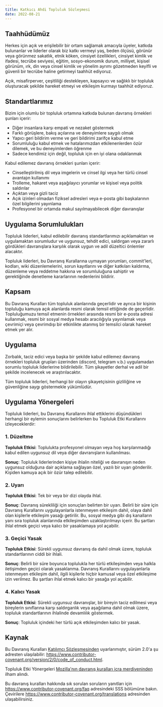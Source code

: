 ```yaml
---
title: Katkıcı Ahdi Topluluk Sözleşmesi
date: 2022-08-21
---
```


## Taahhüdümüz

Herkes için açık ve erişilebilir bir ortam sağlamak amacıyla üyeler, katkıda bulunanlar ve liderler olarak biz katkı vermeyi yaş, beden ölçüsü, görünür veya görünmez sakatlık, etnik köken, cinsiyet özellikleri, cinsiyet kimlik ve ifadesi, tecrübe seviyesi, eğitim, sosyo-ekonomik durum, milliyet, kişisel görünüm, ırk, din veya cinsel kimlik ve yönelim ayrımı gözetmeden keyifli ve güvenli bir tecrübe haline getirmeyi taahhüt ediyoruz.

Açık, misafirperver, çeşitliliği destekleyen, kapsayıcı ve sağlıklı bir topluluk oluşturacak şekilde hareket etmeyi ve etkileşim kurmayı taahhüt ediyoruz.

## Standartlarımız

Bizim için olumlu bir topluluk ortamına katkıda bulunan davranış örnekleri şunları içerir:

- Diğer insanlara karşı empati ve nezaket göstermek
- Farklı görüşlere, bakış açılarına ve deneyimlere saygılı olmak
- Yapıcı geri bildirim verme ve geri bildirimi zarifçe kabul etme
- Sorumluluğu kabul etmek ve hatalarımızdan etkilenenlerden özür dilemek, ve bu deneyimlerden öğrenme
- Sadece kendimiz için değil, topluluk için en iyi olana odaklanmak

Kabul edilemez davranış örnekleri şunları içerir:

- Cinselleştirilmiş dil veya imgelerin ve cinsel ilgi veya her türlü cinsel avantajın kullanımı
- Trolleme, hakaret veya aşağılayıcı yorumlar ve kişisel veya politik saldırılar
- Açıktan veya gizli taciz
- Açık izinleri olmadan fiziksel adresleri veya e-posta gibi başkalarının özel bilgilerini yayınlama
- Profesyonel bir ortamda makul sayılmayabilecek diğer davranışlar

## Uygulama Sorumlulukları

Topluluk liderleri, kabul edilebilir davranış standartlarımızı açıklamaktan ve uygulamaktan sorumludur ve uygunsuz, tehdit edici, saldırgan veya zararlı gördükleri davranışlara karşılık olarak uygun ve adil düzeltici önlemler alacaktır.

Topluluk liderleri, bu Davranış Kurallarına uymayan yorumları, commit'leri, kodları, wiki düzenlemelerini, sorun kayıtlarını ve diğer katkıları kaldırma, düzenleme veya reddetme hakkına ve sorumluluğuna sahiptir ve gerektiğinde denetleme kararlarının nedenlerini bildirir.

## Kapsam

Bu Davranış Kuralları tüm topluluk alanlarında geçerlidir ve ayrıca bir kişinin topluluğu kamuya açık alanlarda resmi olarak temsil ettiğinde de geçerlidir. Topluluğumuzu temsil etmenin örnekleri arasında resmi bir e-posta adresi kullanmak, resmi bir sosyal medya hesabı aracılığıyla yayınlamak veya çevrimiçi veya çevrimdışı bir etkinlikte atanmış bir temsilci olarak hareket etmek yer alır.

## Uygulama

Zorbalık, taciz edici veya başka bir şekilde kabul edilemez davranış örnekleri topluluk grupları üzerinden (discord, telegram v.b.) uygulamadan sorumlu topluluk liderlerine bildirilebilir. Tüm şikayetler derhal ve adil bir şekilde incelenecek ve araştırılacaktır.

Tüm topluluk liderleri, herhangi bir olayın şikayetçisinin gizliliğine ve güvenliğine saygı göstermekle yükümlüdür.

## Uygulama Yönergeleri

Topluluk liderleri, bu Davranış Kurallarını ihlal ettiklerini düşündükleri herhangi bir eylemin sonuçlarını belirlerken bu Topluluk Etki Kurallarını izleyeceklerdir:

### 1. Düzeltme

**Topluluk Etkisi**: Toplulukta profesyonel olmayan veya hoş karşılanmadığı kabul edilen uygunsuz dil veya diğer davranışların kullanılması.

**Sonuç**: Topluluk liderlerinden kişiye ihlalin niteliği ve davranışın neden uygunsuz olduğuna dair açıklama sağlayan özel, yazılı bir uyarı gönderilir. Kişiden kamuya açık bir özür talep edilebilir.

### 2. Uyarı

**Topluluk Etkisi**: Tek bir veya bir dizi olayda ihlal.

**Sonuç**: Davranış sürekliliği için sonuçları belirten bir uyarı. Belirli bir süre için Davranış Kurallarını uygulayanlarla istenmeyen etkileşim dahil, olaya dahil olan kişilerle etkileşim yasağı getirilir. Bu, sosyal medya gibi dış kanalların yanı sıra topluluk alanlarında etkileşimden uzaklaştırılmayı içerir. Bu şartları ihlal etmek geçici veya kalıcı bir yasaklamaya yol açabilir.

### 3. Geçici Yasak

**Topluluk Etkisi**: Sürekli uygunsuz davranış da dahil olmak üzere, topluluk standartlarının ciddi bir ihlali.

**Sonuç**: Belirli bir süre boyunca toplulukla her türlü etkileşimden veya halkla iletişimden geçici olarak yasaklanma. Davranış Kurallarını uygulayanlarla istenmeyen etkileşim dahil, ilgili kişilerle hiçbir kamusal veya özel etkileşime izin verilmez. Bu şartları ihlal etmek kalıcı bir yasağa yol açabilir.

### 4. Kalıcı Yasak

**Topluluk Etkisi**: Sürekli uygunsuz davranışlar, bir bireyin taciz edilmesi veya bireylerin sınıflarına karşı saldırganlık veya aşağılama dahil olmak üzere, topluluk standartlarının ihlalinde devamlılık göstermek.

**Sonuç**: Topluluk içindeki her türlü açık etkileşimden kalıcı bir yasak.

## Kaynak

Bu Davranış Kuralları [Katılımcı Sözleşmesinden] uyarlanmıştır, sürüm 2.0'a şu adresten ulaşılabilir: https://www.contributor-covenant.org/version/2/0/code_of_conduct.html.

Topluluk Etki Yönergeleri [Mozilla'nın davranış kuralları icra merdiveninden](https://github.com/mozilla/diversity) ilham alındı.

Bu davranış kuralları hakkında sık sorulan soruların yanıtları için https://www.contributor-covenant.org/faq adresindeki SSS bölümüne bakın. Çevirilere https://www.contributor-covenant.org/translations adresinden ulaşabilirsiniz.


[Katılımcı Sözleşmesinden]: https://www.contributor-covenant.org
